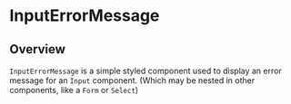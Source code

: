 

<Meta of={stories} />

# InputErrorMessage

## Overview

`InputErrorMessage` is a simple styled component used to display an error
message for an `Input` component. (Which may be nested in other components, like
a `Form` or `Select`)

<Canvas of={stories.Default} />
<Canvas of={stories.SlotLeft} />
<Canvas of={stories.SlotRight} />
